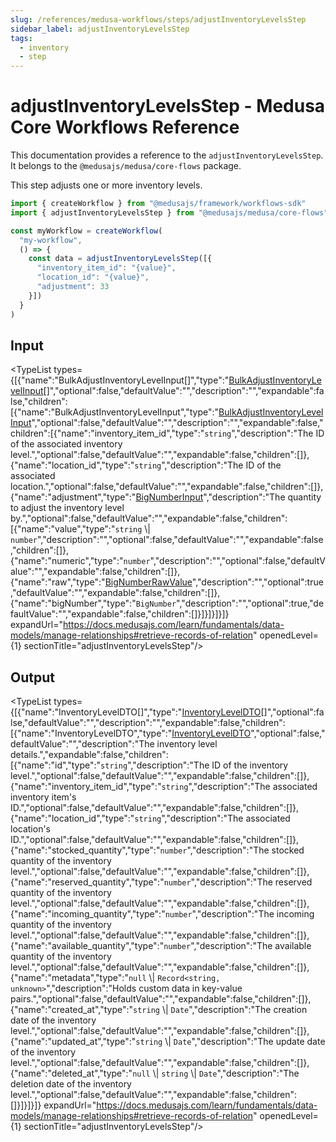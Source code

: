 ```yaml
---
slug: /references/medusa-workflows/steps/adjustInventoryLevelsStep
sidebar_label: adjustInventoryLevelsStep
tags:
  - inventory
  - step
---
```



# adjustInventoryLevelsStep - Medusa Core Workflows Reference

This documentation provides a reference to the `adjustInventoryLevelsStep`. It belongs to the `@medusajs/medusa/core-flows` package.

This step adjusts one or more inventory levels.

```ts title="src/workflows/my-workflow.ts"
import { createWorkflow } from "@medusajs/framework/workflows-sdk"
import { adjustInventoryLevelsStep } from "@medusajs/medusa/core-flows"

const myWorkflow = createWorkflow(
  "my-workflow",
  () => {
    const data = adjustInventoryLevelsStep([{
      "inventory_item_id": "{value}",
      "location_id": "{value}",
      "adjustment": 33
    }])
  }
)
```
  

## Input

<TypeList types={[{"name":"BulkAdjustInventoryLevelInput[]","type":"[BulkAdjustInventoryLevelInput](../../../../../types/InventoryTypes/types/types.InventoryTypes.BulkAdjustInventoryLevelInput/page.mdx)[]","optional":false,"defaultValue":"","description":"","expandable":false,"children":[{"name":"BulkAdjustInventoryLevelInput","type":"[BulkAdjustInventoryLevelInput](../../../../../types/InventoryTypes/types/types.InventoryTypes.BulkAdjustInventoryLevelInput/page.mdx)","optional":false,"defaultValue":"","description":"","expandable":false,"children":[{"name":"inventory_item_id","type":"`string`","description":"The ID of the associated inventory level.","optional":false,"defaultValue":"","expandable":false,"children":[]},{"name":"location_id","type":"`string`","description":"The ID of the associated location.","optional":false,"defaultValue":"","expandable":false,"children":[]},{"name":"adjustment","type":"[BigNumberInput](../../../../../types/types/types.BigNumberInput/page.mdx)","description":"The quantity to adjust the inventory level by.","optional":false,"defaultValue":"","expandable":false,"children":[{"name":"value","type":"`string` \\| `number`","description":"","optional":false,"defaultValue":"","expandable":false,"children":[]},{"name":"numeric","type":"`number`","description":"","optional":false,"defaultValue":"","expandable":false,"children":[]},{"name":"raw","type":"[BigNumberRawValue](../../../../../types/types/types.BigNumberRawValue/page.mdx)","description":"","optional":true,"defaultValue":"","expandable":false,"children":[]},{"name":"bigNumber","type":"`BigNumber`","description":"","optional":true,"defaultValue":"","expandable":false,"children":[]}]}]}]}]} expandUrl="https://docs.medusajs.com/learn/fundamentals/data-models/manage-relationships#retrieve-records-of-relation" openedLevel={1} sectionTitle="adjustInventoryLevelsStep"/>

## Output

<TypeList types={[{"name":"InventoryLevelDTO[]","type":"[InventoryLevelDTO](../../../../../types/InventoryTypes/interfaces/types.InventoryTypes.InventoryLevelDTO/page.mdx)[]","optional":false,"defaultValue":"","description":"","expandable":false,"children":[{"name":"InventoryLevelDTO","type":"[InventoryLevelDTO](../../../../../types/InventoryTypes/interfaces/types.InventoryTypes.InventoryLevelDTO/page.mdx)","optional":false,"defaultValue":"","description":"The inventory level details.","expandable":false,"children":[{"name":"id","type":"`string`","description":"The ID of the inventory level.","optional":false,"defaultValue":"","expandable":false,"children":[]},{"name":"inventory_item_id","type":"`string`","description":"The associated inventory item's ID.","optional":false,"defaultValue":"","expandable":false,"children":[]},{"name":"location_id","type":"`string`","description":"The associated location's ID.","optional":false,"defaultValue":"","expandable":false,"children":[]},{"name":"stocked_quantity","type":"`number`","description":"The stocked quantity of the inventory level.","optional":false,"defaultValue":"","expandable":false,"children":[]},{"name":"reserved_quantity","type":"`number`","description":"The reserved quantity of the inventory level.","optional":false,"defaultValue":"","expandable":false,"children":[]},{"name":"incoming_quantity","type":"`number`","description":"The incoming quantity of the inventory level.","optional":false,"defaultValue":"","expandable":false,"children":[]},{"name":"available_quantity","type":"`number`","description":"The available quantity of the inventory level.","optional":false,"defaultValue":"","expandable":false,"children":[]},{"name":"metadata","type":"`null` \\| `Record<string, unknown>`","description":"Holds custom data in key-value pairs.","optional":false,"defaultValue":"","expandable":false,"children":[]},{"name":"created_at","type":"`string` \\| `Date`","description":"The creation date of the inventory level.","optional":false,"defaultValue":"","expandable":false,"children":[]},{"name":"updated_at","type":"`string` \\| `Date`","description":"The update date of the inventory level.","optional":false,"defaultValue":"","expandable":false,"children":[]},{"name":"deleted_at","type":"`null` \\| `string` \\| `Date`","description":"The deletion date of the inventory level.","optional":false,"defaultValue":"","expandable":false,"children":[]}]}]}]} expandUrl="https://docs.medusajs.com/learn/fundamentals/data-models/manage-relationships#retrieve-records-of-relation" openedLevel={1} sectionTitle="adjustInventoryLevelsStep"/>
